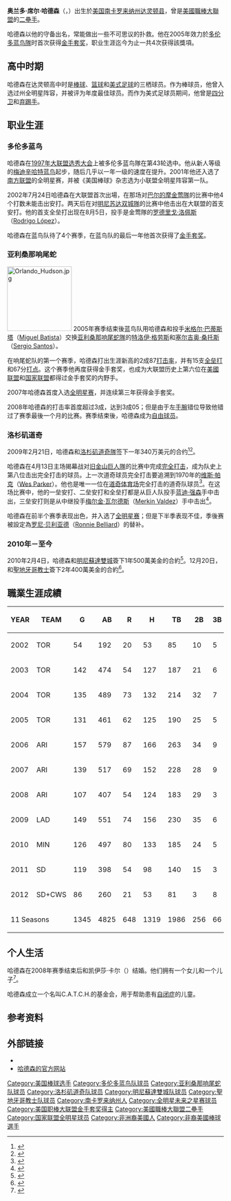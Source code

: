{{Link style|time=2015-12-11T07:12:46+00:00}}
{{Infobox MLB player
| name        = 奥兰多·哈德森<br />Orlando Hudson
| image       = Orlandohudson.jpg
| width       = 220
| team        = 
| number      = 
| position    = 二垒手
| birthdate   = {{birth date and age|1977|12|12}}
| birthplace  = {{USA}}[[南卡罗来纳州|南卡罗来纳州]][[达灵顿县_(南卡罗来纳州)|达灵顿县]]
| bats        = 左右开弓
| throws      = 右
| debutdate   = 7月24日
| debutyear   = 2002年
| debutteam   = [[多伦多蓝鸟|多伦多蓝鸟]]
| finaldate   = 10月3日
| finalyear   = 2012年
| finalteam   = 芝加哥白襪
| statleague  = MLB
| stat1label  = [[打击率|打击率]]
| stat1value  = .273
| stat2label  = [[全垒打|全垒打]]
| stat2value  = 93
| stat3label  = [[打点|打点]]
| stat3value  = 542
| teams       = <nowiki></nowiki>
*[[多伦多蓝鸟|多伦多蓝鸟]] （2002－2005年）
*[[亚利桑那响尾蛇|亚利桑那响尾蛇]] （2006－{{MLBy|2008年}}）
*[[洛杉矶道奇|洛杉矶道奇]] （{{MLBy|2009年}}）
*[[明尼蘇達雙城|明尼蘇達雙城]] （{{MLBy|2010年}}）
*[[聖地牙哥教士|聖地牙哥教士]] （{{MLBy|2011年}}－{{MLBy|2012年}}）
*[[芝加哥白襪|芝加哥白襪]] （{{MLBy|2012年}}）

|awards= <nowiki></nowiki>
* 2次入选[[美国职棒大联盟全明星赛|全明星赛]] （[[2007年美国职棒大联盟全明星赛|2007年]]，[[2009年美国职棒大联盟全明星赛|2009年]]）
* 4次获得[[美国职棒大联盟金手套奖|金手套奖]] （2005－2007年、2009年）
* 1次[[完全打击|完全打击]] （2009年4月13日）
}}

'''奥兰多·席尔·哈德森'''（'''{{lang-en|Orlando Thill Hudson}}'''，{{bd|1977年|12月12日|||Hudson, Orlando}}）出生於[[美国|美国]][[南卡罗来纳州|南卡罗来纳州]][[达灵顿县_(南卡罗来纳州)|达灵顿县]]，曾是[[美國職棒大聯盟|美國職棒大聯盟]]的[[二壘手|二壘手]]。

哈德森以他的守备出名，常能做出一些不可思议的扑救。他在2005年效力於[[多伦多蓝鸟|多伦多蓝鸟隊]]时首次获得[[美国职棒大联盟金手套奖|金手套奖]]，职业生涯迄今为止一共4次获得該獎項。

== 高中时期 ==
哈德森在达灵顿高中时是[[棒球|棒球]]、[[篮球|篮球]]和[[美式足球|美式足球]]的三栖球员。作为棒球员，他曾入选过州全明星阵容，并被评为年度最佳球员。而作为美式足球员期间，他曾是[[四分卫|四分卫]]和[[弃踢手|弃踢手]]。

== 职业生涯 ==
=== 多伦多蓝鸟 ===
哈德森在[[1997年美国职棒大联盟选秀|1997年大联盟选秀大会]]上被多伦多蓝鸟隊在第43轮选中。他从新人等级的[[梅迪辛哈特蓝鸟|梅迪辛哈特蓝鸟]]起步，随后几乎以一年一级的速度在提升。2001年他还入选了[[南方联盟|南方联盟]]的全明星赛，并被《美国棒球》杂志选为小联盟全明星阵容第一队。

2002年7月24日哈德森在大联盟首次出場，在那场对[[巴尔的摩金莺|巴尔的摩金莺隊]]的比赛中他4个打数未能击出安打。两天后在对[[明尼苏达双城|明尼苏达双城隊]]的比赛中他击出在大联盟的首支安打。他的首支全垒打出现在8月5日，投手是金莺隊的[[罗德里戈·洛佩斯|罗德里戈·洛佩斯]]（[[:en:Rodrigo_López_(baseball)|Rodrigo López]]）。

哈德森在蓝鸟队待了4个赛季，在蓝鸟队的最后一年他首次获得了[[美国职棒大联盟金手套奖|金手套奖]]。

=== 亚利桑那响尾蛇 ===
[[File:Orlando_Hudson.jpg|150px]]
2005年赛季结束後蓝鸟队用哈德森和投手[[米格尔·巴蒂斯塔|米格尔·巴蒂斯塔]]（[[:en:Miguel_Batista|Miguel Batista]]）交换[[亚利桑那响尾蛇|亚利桑那响尾蛇隊]]的[[特洛伊·格劳斯|特洛伊·格劳斯]]和[[塞尔吉奥·桑托斯|塞尔吉奥·桑托斯]]（[[:en:Sergio_Santos|Sergio Santos]]）。

在响尾蛇队的第一个赛季，哈德森打出生涯新高的2成87[[打击率|打击率]]，并有15支[[全垒打|全垒打]]和67分[[打点|打点]]。这个赛季他再度获得金手套奖，也成为大联盟历史上第六位在[[美國联盟|美國联盟]]和[[国家联盟|国家联盟]]都得过金手套奖的内野手。

2007年哈德森首度入选[[2007年美国职棒大联盟全明星赛|全明星赛]]，并连续第三年获得金手套奖。

2008年哈德森的打击率首度超过3成，达到3成05；但是由于左[[手腕|手腕]]错位导致他错过了赛季最後一个月的比赛。赛季结束後，哈德森成为[[自由球员|自由球员]]。

=== 洛杉矶道奇 ===
2009年2月21日，哈德森和[[洛杉矶道奇|洛杉矶道奇隊]]签下一年340万美元的合约<ref>{{cite web | url = http://losangeles.dodgers.mlb.com/news/press_releases/press_release.jsp?ymd=20090221&content_id=3862238&vkey=pr_la&fext=.jsp&c_id=la | title = Dodgers agree to terms with second baseman Orlando Hudson on one-year contract for 2009 | date = 2009-02-21 | accessdate = 2009-12-03 | publisher = MLB.com | archive-date = 2016-03-04 | archive-url = https://web.archive.org/web/20160304193445/http://losangeles.dodgers.mlb.com/news/press_releases/press_release.jsp?ymd=20090221&content_id=3862238&vkey=pr_la&fext=.jsp&c_id=la | dead-url = no }}</ref><ref>{{cite web | url = http://losangeles.dodgers.mlb.com/news/article.jsp?ymd=20090220&content_id=3855982&vkey=news_la&fext=.jsp&c_id=la | title = Hudson lands in the middle of LA | date = 2009-02-20 | accessdate = 2009-12-03 | publisher = [[MLB.com|MLB.com]] | author = Ken Gurnick | archive-date = 2009-02-23 | archive-url = https://web.archive.org/web/20090223140157/http://losangeles.dodgers.mlb.com/news/article.jsp?ymd=20090220&content_id=3855982&vkey=news_la&fext=.jsp&c_id=la | dead-url = no }}</ref>。

哈德森在4月13日主场揭幕战对[[旧金山巨人|旧金山巨人隊]]的比赛中完成[[完全打击|完全打击]]，成为队史上第八位击出完全打击的球员。上一次道奇球员完全打击要追溯到1970年的[[维斯·帕克|维斯·帕克]]（[[:en:Wes_Parker|Wes Parker]]）。他也是唯一一位在[[道奇体育场|道奇体育场]]完全打击的道奇队球员<ref>{{cite web | url = http://losangeles.dodgers.mlb.com/news/article.jsp?ymd=20090413&content_id=4252992&vkey=news_la&fext=.jsp&c_id=la | title = Hudson notches cycle for Dodgers | publisher = MLB.com | author = Rhett Bollinger | date = 2009-04-13 | accessdate = 2009-12-03 | archive-date = 2014-03-05 | archive-url = https://web.archive.org/web/20140305072653/http://losangeles.dodgers.mlb.com/news/article.jsp?ymd=20090413&content_id=4252992&vkey=news_la&c_id=la&fext=.jsp | dead-url = no }}</ref>。在这场比赛中，他的一垒安打、二垒安打和全垒打都是从巨人队投手[[蓝迪·强森|蓝迪·强森]]手中击出，三垒安打则是从中继投手[[梅尔金·瓦尔德斯|梅尔金·瓦尔德斯]]（[[:en:Merkin_Valdez|Merkin Valdez]]）手中击出<ref>{{cite web | url = http://sanfrancisco.giants.mlb.com/news/boxscore.jsp?gid=2009_04_13_sfnmlb_lanmlb_1 | title = LA Dodgers 11, San Francisco 1 Boxscore | publisher = MLB.com | date = 2009-04-13 | accessdate = 2009-12-03 | archive-date = 2019-06-08 | archive-url = https://web.archive.org/web/20190608084416/http://sanfrancisco.giants.mlb.com/news/boxscore.jsp?gid=2009_04_13_sfnmlb_lanmlb_1 | dead-url = no }}</ref>。

哈德森在前半个赛季表现出色，并入选了[[2009年美国职棒大联盟全明星赛|全明星赛]]；但是下半季表现不佳，季後赛被設定為[[罗尼·贝利亚德|罗尼·贝利亚德]]（[[:en:Ronnie_Belliard|Ronnie Belliard]]）的替补。

=== 2010年－至今 ===
2010年2月4日，哈德森和[[明尼蘇達雙城|明尼蘇達雙城]]簽下1年500萬美金的合約<ref>{{cite web|title=Rockies sign Hudson to one-year deal|url=http://www.startribune.com/sports/twins|access-date=2011-04-06|archive-date=2021-03-05|archive-url=https://web.archive.org/web/20210305084814/https://www.startribune.com/sports/twins/|dead-url=no}}</ref>。12月20日，和[[聖地牙哥教士|聖地牙哥教士]]簽下2年400萬美金的合約<ref>{{cite web |url=http://sandiego.padres.mlb.com/news/article.jsp?ymd=20101217&content_id=16337306&vkey=news_sd&c_id=sd |title=存档副本 |accessdate=2011-10-15 |deadurl=yes |archiveurl=https://web.archive.org/web/20120325034307/http://sandiego.padres.mlb.com/news/article.jsp?ymd=20101217&content_id=16337306&vkey=news_sd&c_id=sd |archivedate=2012-03-25 }}</ref>。

== 職業生涯成績 ==

{|border=1 width="800px"
|- align=middle style="color:#cccccc; background-color:#333366"
!YEAR!!	TEAM!!	G!!	AB!!	R!!	H!!	TB!!	2B!!	3B!!	HR!!	RBI!!	BB!!	IBB!!	SO!!	SB!!	CS!!	AVG!!	OBP!!	SLG!!	OPS!!	GO/AO
|- align=middle
|2002||	TOR||	54||	192||	20||	53||	85||	10||	5||	4||	23||	11||	0||	27||	0||	1||	.276||	.319||	.443||	.762||	0.97
|- align=middle
|2003||	TOR||	142||	474||	54||	127||	187||	21||	6||	9||	57||	39||	1||	87||	5||	4||	.268||	.328||	.395||	.723||	1.29
|- align=middle
|2004||	TOR||	135||	489||	73||	132||	214||	32||	7||	12||	58||	51||	0||	98||	7||	3||	.270||	.341||	.438||	.779||	1.29
|- align=middle
|2005||	TOR||	131||	461||	62||	125||	190||	25||	5||	10||	63||	30||	1||	65||	7||	1||	.271||	.315||	.412||	.728||	1.50
|- align=middle
|2006||	ARI||	157||	579||	87||	166||	263||	34||	9||	15||	67||	61||	5||	78||	9||	6||	.287||	.354||	.454||	.809||	1.30
|- align=middle
|2007||	ARI||	139||	517||	69||	152||	228||	28||	9||	10||	63||	70||	1||	87||	10||	2||	.294||	.376||	.441||	.817||	1.69
|- align=middle
|2008||	ARI||	107||	407||	54||	124||	183||	29||	3||	8||	41||	40||	2||	62||	4||	1||	.305||	.367||	.450||	.817||	1.66
|- align=middle
|2009||	LAD||	149||	551||	74||	156||	230||	35||	6||	9||	62||	62||	4||	99||	8||	1||	.283||	.357||	.417||	.774||	2.47
|- align=middle
|2010||	MIN||	126||	497||	80||	133||	185||	24||	5||	6||	37||	50||	0||	87||	10||	3||	.268||	.338||	.372||	.710||	1.47
|- align=middle
|2011||	SD||	119||	398||	54||	98||	140||	15||	3||	7||	43||	49||	6||	84||	19||	3||	.246||	.329||	.352||	.681||	1.94
|- align=middle
|2012||	SD+CWS|| 	86||	260||	21||	53||	81||	3||	8||	3||	28||	20||	1||	51||	6||	3||	.204||	.261||	.312||	.572||	1.26
|- align=middle
|colspan=2|11 Seasons||1345||	4825||	648||	1319||	1986||	256||	66||	93||	542||	483||	21||	825||	85||	28||	.273||	.341||	.412||	.752||	1.53
|}

== 个人生活 ==
哈德森在2008年赛季结束后和凯伊莎·卡尔（{{lang-en|Keisa Carr}}）结婚。他们拥有一个女儿和一个儿子<ref>{{cite web | url = http://mlb.mlb.com/team/player.jsp?player_id=407861 | title = Orlando Hudson: Stats, Bio, Photos, Highlights | access-date = 2009-11-30 | archive-date = 2015-02-14 | archive-url = https://web.archive.org/web/20150214181702/http://mlb.mlb.com/team/player.jsp?player_id=407861 | dead-url = no }}</ref>。

哈德森成立一个名叫C.A.T.C.H.的基金会，用于帮助患有[[自闭症|自闭症]]的儿童。

== 参考资料 ==
{{reflist}}

== 外部链接 ==
* {{Baseballstats |mlb=407861 |espn=5029 |br=h/hudsoor01|fangraphs= |cube=H/Orlando-Hudson}}
* [https://web.archive.org/web/20191019110214/http://orlandohudson1.com/ 哈德森的官方网站]

{{DEFAULTSORT:Hudson, Orlando}}
[[Category:美国棒球选手|Category:美国棒球选手]]
[[Category:多伦多蓝鸟队球员|Category:多伦多蓝鸟队球员]]
[[Category:亚利桑那响尾蛇队球员|Category:亚利桑那响尾蛇队球员]]
[[Category:洛杉矶道奇队球员|Category:洛杉矶道奇队球员]]
[[Category:明尼蘇達雙城队球员|Category:明尼蘇達雙城队球员]]
[[Category:聖地牙哥教士队球员|Category:聖地牙哥教士队球员]]
[[Category:南卡罗来纳州人|Category:南卡罗来纳州人]]
[[Category:全明星未来之星赛球员|Category:全明星未来之星赛球员]]
[[Category:美国职棒大联盟金手套奖得主|Category:美国职棒大联盟金手套奖得主]]
[[Category:美國職棒大聯盟二壘手|Category:美國職棒大聯盟二壘手]]
[[Category:国家联盟全明星球员|Category:国家联盟全明星球员]]
[[Category:非洲裔美國人|Category:非洲裔美國人]]
[[Category:非裔美國棒球選手|Category:非裔美國棒球選手]]